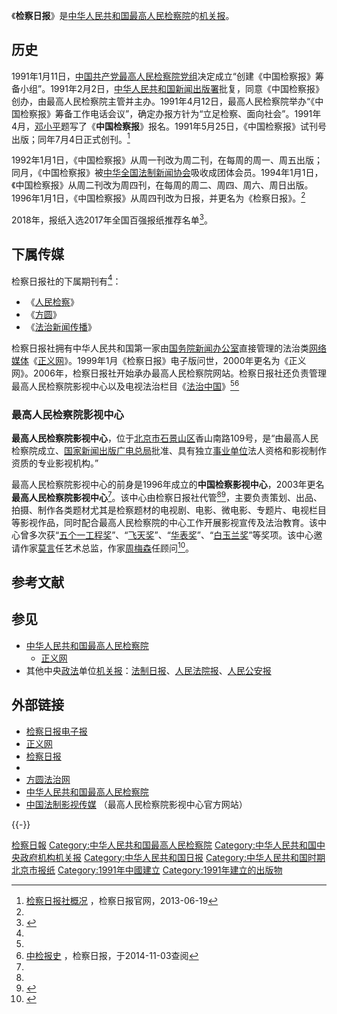 {{Infobox Newspaper
| name                               = 检察日报<br/><small>Procuratorate Daily<small>
| image                              = 
| caption                            = 
| type <!-- 类型 -->                 = 日报
| format <!-- 版式 -->               = 
| owners  <!-- 拥有者 -->            = 中华人民共和国最高人民检察院
| publisher <!-- 出版商 -->          = 
| editor <!-- 编辑 -->               = 
| president                         = 
| chiefeditor <!-- 主编 -->          =
| assoceditor <!-- 副主编 -->        = 
| staff   <!-- 作者群 -->            = 
| foundation <!-- 创刊日 -->         ={{Start date|1991|7|4}}
| ceased publication <!-- 停刊日 --> = 
| political<!-- 政治立场 -->         = 
| language                           = 简体中文
| price                              = 
| headquarters                       = [[北京市|北京市]][[石景山区|石景山区]]香山南路109号 
| circulation  <!-- 日发行量 -->     = 
| ISSN                               = 
| CN                                 = 11-0187
| website                            =[http://newspaper.jcrb.com 电子报]
}}
《'''检察日报'''》是[[中华人民共和国最高人民检察院|中华人民共和国最高人民检察院]]的[[机关报|机关报]]。

== 历史 ==
1991年1月11日，[[中国共产党|中国共产党]][[最高人民检察院党组|最高人民检察院党组]]决定成立“创建《中国检察报》筹备小组”。1991年2月2日，[[中华人民共和国新闻出版署|中华人民共和国新闻出版署]]批复，同意《中国检察报》创办，由最高人民检察院主管并主办。1991年4月12日，最高人民检察院举办“《中国检察报》筹备工作电话会议”，确定办报方针为“立足检察、面向社会”。1991年4月，[[邓小平|邓小平]]题写了《'''中国检察报'''》报名。1991年5月25日，《中国检察报》试刊号出版；同年7月4日正式创刊。<ref name="jcrb">[http://zjby.jcrb.com/bsjj/201306/t20130619_1138058.shtml 检察日报社概况] {{Wayback|url=http://zjby.jcrb.com/bsjj/201306/t20130619_1138058.shtml |date=20140703063012 }}，检察日报官网，2013-06-19</ref>

1992年1月1日，《中国检察报》从周一刊改为周二刊，在每周的周一、周五出版；同月，《中国检察报》被[[中华全国法制新闻协会|中华全国法制新闻协会]]吸收成团体会员。1994年1月1日，《中国检察报》从周二刊改为周四刊，在每周的周二、周四、周六、周日出版。1996年1月1日，《中国检察报》从周四刊改为日报，并更名为《检察日报》。<ref name="jcrb" />

2018年，报纸入选2017年全国百强报纸推荐名单<ref>{{Cite web|title=2017年全国“百强报刊”推荐名单开始公示|url=http://www.ce.cn/culture/gd/201801/16/t20180116_27756145.shtml|accessdate=2021-02-10|author=赵新乐（中国新闻出版广电报）|date=2018-01-16|format=|work=www.ce.cn|publisher=[[中国经济网|中国经济网]]|language=|dead-url=no|archive-date=2020-11-05|archive-url=https://web.archive.org/web/20201105014543/http://www.ce.cn/culture/gd/201801/16/t20180116_27756145.shtml}}</ref>。

== 下属传媒 ==
检察日报社的下属期刊有<ref name="jcrb" />：
*《[[人民检察|人民检察]]》
*《[[方圆|方圆]]》
*《[[法治新闻传播|法治新闻传播]]》

检察日报社拥有中华人民共和国第一家由[[国务院新闻办公室|国务院新闻办公室]]直接管理的法治类[[网络媒体|网络媒体]]《[[正义网|正义网]]》。1999年1月《检察日报》电子版问世，2000年更名为《正义网》。2006年，检察日报社开始承办最高人民检察院网站。检察日报社还负责管理最高人民检察院影视中心以及电视法治栏目《[[法治中国|法治中国]]》<ref name="jcrb" /><ref>[http://zjby.jcrb.com/zjbs/ 中检报史] {{Wayback|url=http://zjby.jcrb.com/zjbs/ |date=20140703103540 }}，检察日报，于2014-11-03查阅</ref>

===最高人民检察院影视中心===
'''最高人民检察院影视中心'''，位于[[北京市|北京市]][[石景山区|石景山区]]香山南路109号，是“由最高人民检察院成立、[[国家新闻出版广电总局|国家新闻出版广电总局]]批准、具有独立[[事业单位|事业单位]]法人资格和影视制作资质的专业影视机构。”

最高人民检察院影视中心的前身是1996年成立的'''中国检察影视中心'''，2003年更名'''最高人民检察院影视中心'''<ref name=jj/>。该中心由检察日报社代管<ref name=jj/><ref>{{Cite web |url = http://www.gjsy.gov.cn/cxzl/ |title = 最高人民检察院影视中心 |author =  |date =  |publisher = 事业单位在线 |language =  |accessdate = 2018-08-12 |quote =  |archive-url = https://web.archive.org/web/20180222072940/http://www.gjsy.gov.cn/cxzl/ |archive-date = 2018-02-22 |dead-url = yes }}</ref>，主要负责策划、出品、拍摄、制作各类题材尤其是检察题材的电视剧、电影、微电影、专题片、电视栏目等影视作品，同时配合最高人民检察院的中心工作开展影视宣传及法治教育。该中心曾多次获“[[五个一工程奖|五个一工程奖]]”、“[[飞天奖|飞天奖]]”、“[[华表奖|华表奖]]”、“[[白玉兰奖|白玉兰奖]]”等奖项。该中心邀请作家[[莫言|莫言]]任艺术总监，作家[[周梅森|周梅森]]任顾问<ref name=jj>{{Cite web|url =  http://www.spptv.cn/news/jsxx/201704/t20170414_4126.html|title =  影视中心简介|author =  |date =  |publisher =  中国法制影视传媒|language =  |accessdate =  |quote =  |archive-url =  https://web.archive.org/web/20180812182317/http://www.spptv.cn/news/jsxx/201704/t20170414_4126.html|archive-date =  2018-08-12|dead-url =  yes}}</ref>。

== 参考文献 ==
{{Reflist}}

== 参见 ==
* [[中华人民共和国最高人民检察院|中华人民共和国最高人民检察院]]
** [[正义网|正义网]]
* 其他中央[[政法|政法]]单位[[机关报|机关报]]：[[法制日报|法制日报]]、[[人民法院报|人民法院报]]、[[人民公安报|人民公安报]]

== 外部链接 ==
* [http://newspaper.jcrb.com 检察日报电子报] {{Wayback|url=http://newspaper.jcrb.com/ |date=20220102041043 }}
* [http://www.jcrb.com/ 正义网] {{Wayback|url=http://www.jcrb.com/ |date=20141103051221 }}
* [http://zjby.jcrb.com/ 检察日报] {{Wayback|url=http://zjby.jcrb.com/ |date=20141021062250 }}
* {{Sinaweibo|id=jiancharibao}}
* [http://www.fyfzw.cn/ 方圆法治网] {{Wayback|url=http://www.fyfzw.cn/ |date=20140416063313 }}
* [https://web.archive.org/web/20190512044435/https://www.spp.gov.cn/ 中华人民共和国最高人民检察院]
* [http://www.spptv.cn/ 中国法制影视传媒] {{Wayback|url=http://www.spptv.cn/ |date=20180812182124 }}（最高人民检察院影视中心官方网站）

{{-}}
{{中华人民共和国检察院|最}}
{{机关报}}
{{全国百强报刊|2017}}

[[Category:检察日報|]]
[[Category:中华人民共和国最高人民检察院|Category:中华人民共和国最高人民检察院]]
[[Category:中华人民共和国中央政府机构机关报|Category:中华人民共和国中央政府机构机关报]]
[[Category:中华人民共和国日报|Category:中华人民共和国日报]]
[[Category:中华人民共和国时期北京市报纸|Category:中华人民共和国时期北京市报纸]]
[[Category:1991年中國建立|Category:1991年中國建立]]
[[Category:1991年建立的出版物|Category:1991年建立的出版物]]